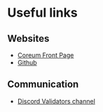 # Useful links

## Websites

-   [Coreum Front Page](https://coreum.com)
-   [Github](https://github.com/CoreumFoundation)

## Communication

-   [Discord Validators channel](https://discord.gg/VgkhYeWmTd)
